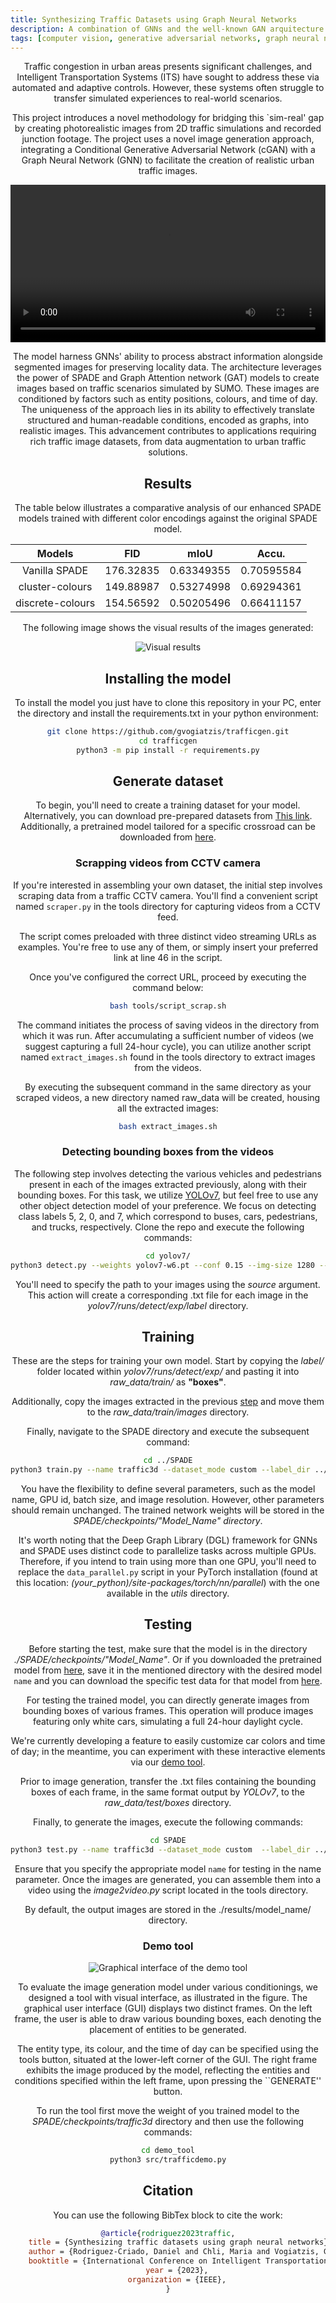 ```yaml
---
title: Synthesizing Traffic Datasets using Graph Neural Networks
description: A combination of GNNs and the well-known GAN arquitecture called SPADE for traffic image generation.
tags: [computer vision, generative adversarial networks, graph neural networks, traffic simulation]
---
```



<Header
	contributors={["Daniel Rodriguez-Criado", "Maria Chli", "Luis J. Manso", "George Vogiatzis"]}
	githubUrl="https://github.com/gvogiatzis/trafficgen"
	paperUrl="https://arxiv.org/abs/2312.05031"
/>

Traffic congestion in urban areas presents significant challenges, and Intelligent Transportation Systems (ITS) have sought to address these via automated and adaptive controls. However, these systems often struggle to transfer simulated experiences to real-world scenarios.

This project introduces a novel methodology for bridging this `sim-real' gap by creating photorealistic images from 2D traffic simulations and recorded junction footage. The project uses a novel image generation approach, integrating a Conditional Generative Adversarial Network (cGAN) with a Graph Neural Network (GNN) to facilitate the creation of realistic urban traffic images.

<video controls autoplay width="100%">
	<source src={videoWebm} type="video/webm" />
</video>

The model harness GNNs' ability to process abstract information alongside segmented images for preserving locality data. The architecture leverages the power of SPADE and Graph Attention network (GAT) models to create images based on traffic scenarios simulated by SUMO. These images are conditioned by factors such as entity positions, colours, and time of day. The uniqueness of the approach lies in its ability to effectively translate structured and human-readable conditions, encoded as graphs, into realistic images. This advancement contributes to applications requiring rich traffic image datasets, from data augmentation to urban traffic solutions.

## Results

The table below illustrates a comparative analysis of our enhanced SPADE models trained with different color encodings against the original SPADE model.

|      Models      |    FID    |    mIoU    |   Accu.    |
| :--------------: | :-------: | :--------: | :--------: |
|  Vanilla SPADE   | 176.32835 | 0.63349355 | 0.70595584 |
| cluster-colours  | 149.88987 | 0.53274998 | 0.69294361 |
| discrete-colours | 154.56592 | 0.50205496 | 0.66411157 |

The following image shows the visual results of the images generated:

<Image src={resultsImage} alt="Visual results" />

## Installing the model

To install the model you just have to clone this repository in your PC, enter the directory and install the requirements.txt in your python environment:

```bash
git clone https://github.com/gvogiatzis/trafficgen.git
cd trafficgen
python3 -m pip install -r requirements.py
```

## Generate dataset

To begin, you'll need to create a training dataset for your model.
Alternatively, you can download pre-prepared datasets from [This link](https://www.dropbox.com/sh/s00h13sfmumeai8/AADCoGRsOtMF3hdWG6-_CEvSa?dl=0).
Additionally, a pretrained model tailored for a specific crossroad can be downloaded from [here](https://www.dropbox.com/sh/b9gkygvqsn5m0me/AADYlopO4w1HU_2KKf2496p3a?dl=0).

### Scrapping videos from CCTV camera

If you're interested in assembling your own dataset, the initial step involves scraping data from a traffic CCTV camera.
You'll find a convenient script named `scraper.py` in the tools directory for capturing videos from a CCTV feed.

The script comes preloaded with three distinct video streaming URLs as examples.
You're free to use any of them, or simply insert your preferred link at line 46 in the script.

Once you've configured the correct URL, proceed by executing the command below:

```bash
bash tools/script_scrap.sh
```

The command initiates the process of saving videos in the directory from which it was run.
After accumulating a sufficient number of videos (we suggest capturing a full 24-hour cycle), you can utilize another script named `extract_images.sh` found in the tools directory to extract images from the videos.

By executing the subsequent command in the same directory as your scraped videos, a new directory named raw_data will be created, housing all the extracted images:

```bash
bash extract_images.sh
```

### Detecting bounding boxes from the videos

The following step involves detecting the various vehicles and pedestrians present in each of the images extracted previously, along with their bounding boxes. For this task, we utilize [YOLOv7](https://github.com/WongKinYiu/yolov7), but feel free to use any other object detection model of your preference.
We focus on detecting class labels 5, 2, 0, and 7, which correspond to buses, cars, pedestrians, and trucks, respectively.
Clone the repo and execute the following commands:

```bash
cd yolov7/
python3 detect.py --weights yolov7-w6.pt --conf 0.15 --img-size 1280 --source ../raw_data/ --save-txt --save-conf --nosave --classes 5 2 0 7
```

You'll need to specify the path to your images using the _source_ argument.
This action will create a corresponding .txt file for each image in the _yolov7/runs/detect/exp/label_ directory.

## Training

These are the steps for training your own model.
Start by copying the _label/_ folder located within _yolov7/runs/detect/exp/_ and pasting it into _raw_data/train/_ as **"boxes"**.

Additionally, copy the images extracted in the previous [step](#scrapping-videos-from-cctv-camera) and move them to the _raw_data/train/images_ directory.

Finally, navigate to the SPADE directory and execute the subsequent command:

```bash
cd ../SPADE
python3 train.py --name traffic3d --dataset_mode custom --label_dir ../raw_data/masks/ --image_dir ../raw_data/images/ --label_nc 5 --no_instance --gpu_ids 0 --batchSize 6 --niter 100  --no_flip  --crop_size 640 --load_size 640
```

You have the flexibility to define several parameters, such as the model name, GPU id, batch size, and image resolution.
However, other parameters should remain unchanged. The trained network weights will be stored in the _SPADE/checkpoints/"Model_Name" directory_.

It's worth noting that the Deep Graph Library (DGL) framework for GNNs and SPADE uses distinct code to parallelize tasks across multiple GPUs.
Therefore, if you intend to train using more than one GPU, you'll need to replace the `data_parallel.py` script in your PyTorch installation (found at this location: _(your_python)/site-packages/torch/nn/parallel_) with the one available in the _utils_ directory.

## Testing

Before starting the test, make sure that the model is in the directory _./SPADE/checkpoints/"Model_Name"_. Or if you downloaded the pretrained model from [here](https://www.dropbox.com/sh/b9gkygvqsn5m0me/AADYlopO4w1HU_2KKf2496p3a?dl=0), save it in the mentioned directory with the desired model `name` and you can download the specific test data for that model from [here](https://www.dropbox.com/scl/fi/047m4197keps1sgki2rp3/boxes.zip?rlkey=rp42ke6wnf0ijdihefgi5d249&dl=0).

For testing the trained model, you can directly generate images from bounding boxes of various frames.
This operation will produce images featuring only white cars, simulating a full 24-hour daylight cycle.

We're currently developing a feature to easily customize car colors and time of day; in the meantime, you can experiment with these interactive elements via our [demo tool](#demo-tool).

Prior to image generation, transfer the .txt files containing the bounding boxes of each frame, in the same format output by _YOLOv7_, to the _raw_data/test/boxes_ directory.

Finally, to generate the images, execute the following commands:

```bash
cd SPADE
python3 test.py --name traffic3d --dataset_mode custom  --label_dir ../raw_data/masks/ --image_dir ../raw_data/images/ --label_nc 5 --no_instance --gpu_ids 0 --batchSize 24 --crop_size 640 --load_size 640 --project SUMMO
```

Ensure that you specify the appropriate model `name` for testing in the name parameter.
Once the images are generated, you can assemble them into a video using the _image2video.py_ script located in the tools directory.

By default, the output images are stored in the ./results/model_name/ directory.

### Demo tool

<Image src={demotoolImage} alt="Graphical interface of the demo tool" />

To evaluate the image generation model under various conditionings, we designed a tool with visual interface, as illustrated in the figure.
The graphical user interface (GUI) displays two distinct frames.
On the left frame, the user is able to draw various bounding boxes, each denoting the placement of entities to be generated.

The entity type, its colour, and the time of day can be specified using the tools button, situated at the lower-left corner of the GUI.
The right frame exhibits the image produced by the model, reflecting the entities and conditions specified within the left frame, upon pressing the ``GENERATE'' button.

To run the tool first move the weight of you trained model to the _SPADE/checkpoints/traffic3d_ directory and then use the following commands:

```bash
cd demo_tool
python3 src/trafficdemo.py
```

## Citation

You can use the following BibTex block to cite the work:

```bibtex
@article{rodriguez2023traffic,
	title = {Synthesizing traffic datasets using graph neural networks},
	author = {Rodriguez-Criado, Daniel and Chli, Maria and Vogiatzis, George and Manso, Luis J},
	booktitle = {International Conference on Intelligent Transportation Systems},
	year = {2023},
	organization = {IEEE},
}
```
